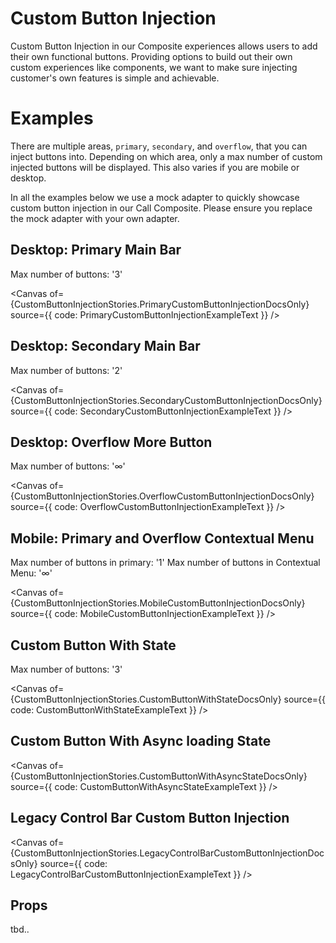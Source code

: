 

<Meta
  of={CustomButtonInjectionStories}
  component={CustomButtonInjectionComponent}
/>

<div id='custom-button-injection-story'>
<script> { addCSS('#custom-button-injection-story button[aria-label="Custom"]{ border: 1px solid green; }') } </script>

# Custom Button Injection

Custom Button Injection in our Composite experiences allows users to add their own functional buttons. Providing
options to build out their own custom experiences like components, we want to make sure injecting customer's own
features is simple and achievable.

# Examples

There are multiple areas, `primary`, `secondary`, and `overflow`, that you can inject buttons into. Depending on
which area, only a max number of custom injected buttons will be displayed. This also varies if you are mobile
or desktop.

In all the examples below we use a mock adapter to quickly showcase custom button injection in our Call
Composite. Please ensure you replace the mock adapter with your own adapter.

## Desktop: Primary Main Bar
Max number of buttons: '3'

<Canvas of={CustomButtonInjectionStories.PrimaryCustomButtonInjectionDocsOnly} source={{ code: PrimaryCustomButtonInjectionExampleText }} />

## Desktop: Secondary Main Bar
Max number of buttons: '2'

<Canvas of={CustomButtonInjectionStories.SecondaryCustomButtonInjectionDocsOnly} source={{ code: SecondaryCustomButtonInjectionExampleText }} />

## Desktop: Overflow More Button
Max number of buttons: '∞'

<Canvas of={CustomButtonInjectionStories.OverflowCustomButtonInjectionDocsOnly} source={{ code: OverflowCustomButtonInjectionExampleText }} />

## Mobile: Primary and Overflow Contextual Menu
Max number of buttons in primary: '1' Max number of buttons in Contextual Menu: '∞'

<Canvas of={CustomButtonInjectionStories.MobileCustomButtonInjectionDocsOnly} source={{ code: MobileCustomButtonInjectionExampleText }} />

## Custom Button With State
Max number of buttons: '3'

<Canvas of={CustomButtonInjectionStories.CustomButtonWithStateDocsOnly} source={{ code: CustomButtonWithStateExampleText }} />

## Custom Button With Async loading State

<Canvas of={CustomButtonInjectionStories.CustomButtonWithAsyncStateDocsOnly} source={{ code: CustomButtonWithAsyncStateExampleText }} />

## Legacy Control Bar Custom Button Injection

<Canvas of={CustomButtonInjectionStories.LegacyControlBarCustomButtonInjectionDocsOnly} source={{ code: LegacyControlBarCustomButtonInjectionExampleText }} />

## Props

tbd..

</div>